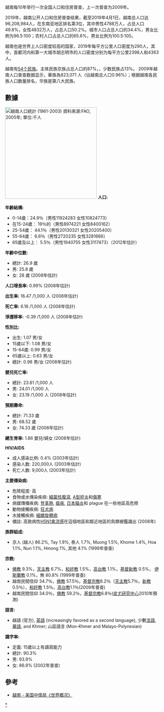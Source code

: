 越南每10年举行一次全国人口和住房普查，上一次普查为2009年。

2019年，越南公开人口和住房普查结果，截至2019年4月1日，越南总人口达96,208,984人，在东南亚地区排名第3位，其中男性4788万人，占总人口49.8%，女性4832万人，占总人口50.2%。城市人口占总人口的34.4%，男女比例为96.5∶100；农村人口占总人口的65.6%，男女比例为100.5∶100。

越南也是世界上人口密度较高的国家，2019年每平方公里人口密度为290人，其中，首都河内和第一大城市胡志明市的人口密度分别为每平方公里2398人和4363人。

越南有[[越南民族|54个民族]]。主体民族京族占总人口的87%，，少数民族占13%。
2009年越南人口普查数据显示，華族為823,071 人（佔越南总人口0.96%）；根据越南各民族人口数量排名，华族是第八大民族。

== 數據 ==
[[File:Vietnam-demography.png|thumb|300px|越南人口統計 (1961-2003)<br />
資料來源:[[聯合國糧食及農業組織|FAO]], 2005年; 單位:千人]]
{{Historical populations
|title       = 歷回越南人口普查
|type        = 
|align       = right
|width       = 15em
|footnote    = 
|source      = 越南統計總局
|1921 |15548000
|1931 |17702000
|1979 |52741766
|1989 |64411713
|[[1999年越南人口普查|1999]] |76323173
|2009 |85846997
|2019 |96208984
|2020 |98721275
}}
'''人口:'''  

'''年齡結構:'''
*0-14歲：24.9％（男性11924283 女性10824773）
*在15-24歲： 19％的（男性8974221 女性8400162）
*25-54歲： 44.1％（男性20130321 女性20205400）
*55-64歲： 6.6％（男性2720235 女性3281666）
*65歲及以上： 5.5％（男性1940755 女性3117473）（2012年估計）
'''年齡中位數:''' 
* 總計: 26.9 歲
* 男: 25.8 歲
* 女: 28 歲 (2008年估計)

'''人口增長率:''' 0.99% (2008年估計)

'''出生率:''' 16.47 /1,000 人 (2008年估計)

'''死亡率:''' 6.18 /1,000 人 (2008年估計)

'''淨遷移率:''' -0.39 /1,000 人 (2008年估計)

'''性別比:''' 
* 出生: 1.07 男/女 
* 15歲以下: 1.08 男/女 
* 15-64歲: 0.99 男/女
* 65歲以上: 0.63 男/女 
* 總計: 0.98 男/女 (2008年估計)

'''嬰兒死亡率:''' 
* 總計: 23.61 /1,000 人 
* 男: 24.01 /1,000 人 
* 女: 23.19 /1,000 人 (2008年估計)

'''預期壽命:''' 
* 總計: 71.33 歲 
* 男: 68.52 歲 
* 女: 74.33 歲 (2008年估計)

'''總生育率:''' 1.86 嬰兒/婦女 (2008年估計)

'''HIV/AIDS'''
* 成人感染比例: 0.4% (2003年估計) 
* 感染人数: 220,000人 (2003年估計) 
* 死亡人数: 9,000人 (2003年估計) 

'''主要傳染病:'''
* 危險程度: 高 
* 食物或水傳染疾病: [[細菌性腹瀉|細菌性腹瀉]], [[A型肝炎|A型肝炎]]和[[傷寒|傷寒]]
* 病媒傳播疾病: [[登革熱|登革熱]], [[瘧疾|瘧疾]], [[日本腦炎|日本腦炎]]和 plague 在一些地區高危險
* 動物接觸疾病: [[狂犬病|狂犬病]]
* 水接觸疾病: [[細螺旋體病|細螺旋體病]]
* 備註: 高致病性[[H5N1|H5N1]][[禽流感|禽流感]]在這個地區和鄰近地區的鳥類被鑑識出 (2008年)

'''族群組成:'''
* 京人 (越人) 86.2%, Tay 1.9%, 泰人 1.7%, Muong 1.5%, Khome 1.4%, Hoa 1.1%, Nun 1.1%, Hmong 1%, 其他 4.1% (1999年普查)

'''宗教:''' 
* [[佛教|佛教]] 9.3%，[[天主教|天主教]] 6.7%，[[和好教|和好教]] 1.5%，[[高台教|高台教]] 1.1%，[[基督新教|基督新教]] 0.5%， [[伊斯蘭教|伊斯蘭教]] 0.1%，無 80.8% (1999年普查)
* 越南民間信仰 34.7％，[[佛教|佛教]] 57.5％，[[基督宗教|基督宗教]]6.2％（[[天主教|天主教]]5.7％，[[新教|新教]]0.5％），[[和好教|和好教]] 1.5％，[[高台教|高台教]]1.1％(2009年普查)
* 越南民間信仰 34.0％，[[佛教|佛教]] 59.2％，[[基督宗教|基督宗教]]6.8％([[皮尤研究中心|皮尤研究中心]]2010年預測)


'''語言:''' 
* 越語 (官方), [[英語|英語]] (increasingly favored as a second language), 少數[[法語|法語]], [[華語|華語]], and Khmer; 山區語言 (Mon-Khmer and Malayo-Polynesian)

'''識字率:''' 
* 定義: 15歲以上有讀寫能力 
* 總計: 90.3% 
* 男: 93.9% 
* 女: 86.9% (2002年普查)

== 參考 ==
* [https://www.cia.gov/library/publications/the-world-factbook/geos/vm.html 越南 - 美国中情局《世界概况》] {{Wayback|url=https://www.cia.gov/library/publications/the-world-factbook/geos/vm.html |date=20101228234229 }}

{{亚洲题目|人口}}

[[Category:越南人口|*]]